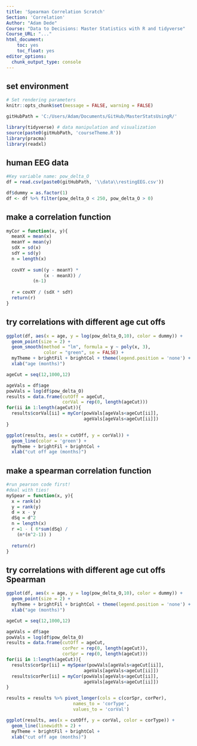 ```yaml
---
title: 'Spearman Correlation Scratch'
Section: 'Correlation'
Author: "Adam Dede"
Course: "Data to Decisions: Master Statistics with R and tidyverse"
Course_URL: "..." 
html_document:
    toc: yes
    toc_float: yes
editor_options:
  chunk_output_type: console
---
```



## set environment

```r

# Set rendering parameters
knitr::opts_chunk$set(message = FALSE, warning = FALSE)

gitHubPath = 'C:/Users/Adam/Documents/GitHub/MasterStatsUsingR/'

library(tidyverse) # data manipulation and visualization
source(paste0(gitHubPath, 'courseTheme.R'))
library(pracma)
library(readxl)

```

## human EEG data 

```r

#Key variable name: pow_delta_O
df = read.csv(paste0(gitHubPath, '\\data\\restingEEG.csv'))

df$dummy = as.factor(1) 
df <- df %>% filter(pow_delta_O < 250, pow_delta_O > 0)


```

## make a correlation function

```r
myCor = function(x, y){
  meanX = mean(x)
  meanY = mean(y)
  sdX = sd(x)
  sdY = sd(y)
  n = length(x)
  
  covXY = sum((y - meanY) * 
              (x - meanX)) / 
          (n-1)
  
  r = covXY / (sdX * sdY)
  return(r)
}


```

## try correlations with different age cut offs

```r

ggplot(df, aes(x = age, y = log(pow_delta_O,10), color = dummy)) +
  geom_point(size = 2) + 
  geom_smooth(method = "lm", formula = y ~ poly(x, 3), 
              color = "green", se = FALSE) +
  myTheme + brightFil + brightCol + theme(legend.position = 'none') +
  xlab("age (months)")

ageCut = seq(12,1000,12)

ageVals = df$age
powVals = log(df$pow_delta_O)
results = data.frame(cutOff = ageCut, 
                     corVal = rep(0, length(ageCut)))
for(ii in 1:length(ageCut)){
  results$corVal[ii] = myCor(powVals[ageVals<ageCut[ii]], 
                             ageVals[ageVals<ageCut[ii]])
}

ggplot(results, aes(x = cutOff, y = corVal)) +
  geom_line(color = 'green') +
  myTheme + brightFil + brightCol +
  xlab("cut off age (months)")

```

## make a spearman correlation function

```r

#run pearson code first!
#deal with ties! 
mySpear = function(x, y){
  x = rank(x)
  y = rank(y)
  d = x - y
  dSq = d^2
  n = length(x)
  r =1 - ( 6*sum(dSq) / 
    (n*(n^2-1)) )
 
  return(r)
}


```

## try correlations with different age cut offs Spearman

```r

ggplot(df, aes(x = age, y = log(pow_delta_O,10), color = dummy)) + 
  geom_point(size = 2) + 
  myTheme + brightFil + brightCol + theme(legend.position = 'none') +
  xlab("age (months)")

ageCut = seq(12,1000,12)

ageVals = df$age
powVals = log(df$pow_delta_O)
results = data.frame(cutOff = ageCut, 
                     corPer = rep(0, length(ageCut)), 
                     corSpr = rep(0, length(ageCut)))
for(ii in 1:length(ageCut)){
  results$corSpr[ii] = mySpear(powVals[ageVals<ageCut[ii]], 
                             ageVals[ageVals<ageCut[ii]])
  results$corPer[ii] = myCor(powVals[ageVals<ageCut[ii]], 
                             ageVals[ageVals<ageCut[ii]])
}

results = results %>% pivot_longer(cols = c(corSpr, corPer),
                         names_to = 'corType',
                         values_to = 'corVal')

ggplot(results, aes(x = cutOff, y = corVal, color = corType)) +
  geom_line(linewidth = 2) +
  myTheme + brightFil + brightCol +
  xlab("cut off age (months)")

```
